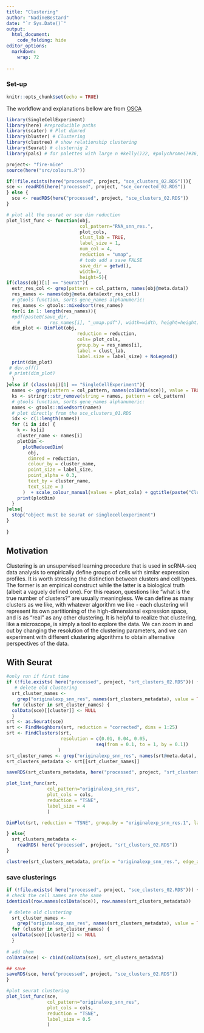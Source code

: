 ```yaml
---
title: "Clustering"
author: "NadineBestard"
date: "`r Sys.Date()`"
output:
  html_document:
    code_folding: hide
editor_options: 
  markdown: 
    wrap: 72
    
---
```


### Set-up


```r
knitr::opts_chunk$set(echo = TRUE)
```

The workflow and explanations bellow are from [OSCA](https://bioconductor.org/books/release/OSCA/dimensionality-reduction.html)

```r
library(SingleCellExperiment)
library(here) #reproducible paths
library(scater) # Plot dimred
library(bluster) # Clustering 
library(clustree) # show relationship clustering
library(Seurat) # clusternig 2
library(pals) # for palettes with large n #kelly()22, #polychrome()#36, unname(alphabet())

```

```r
project<- "fire-mice"
source(here("src/colours.R"))
```

```r
if(!file.exists(here("processed", project, "sce_clusters_02.RDS"))){
sce <- readRDS(here("processed", project, "sce_corrected_02.RDS"))
} else {
  sce <- readRDS(here("processed", project, "sce_clusters_02.RDS"))
}
```

```r
# plot all the seurat or sce dim reduction
plot_list_func <- function(obj,
                           col_pattern="RNA_snn_res.", 
                           plot_cols, 
                           clust_lab = TRUE,
                           label_size = 1,
                           num_col = 4,
                           reduction = "umap",
                           # todo add a save FALSE
                           save_dir = getwd(),
                           width=7,
                           height=5){
if(class(obj)[1] == "Seurat"){
  extr_res_col <- grep(pattern = col_pattern, names(obj@meta.data))
  res_names <- names(obj@meta.data[extr_res_col])
  # gtools function, sorts gene_names alphanumeric:
  res_names <- gtools::mixedsort(res_names) 
  for(i in 1: length(res_names)){
  #pdf(paste0(save_dir, 
    #           res_names[i], "_umap.pdf"), width=width, height=height)
  dim_plot <- DimPlot(obj, 
                          reduction = reduction, 
                          cols= plot_cols,
                          group.by = res_names[i],
                          label = clust_lab,
                          label.size = label_size) + NoLegend()
  print(dim_plot)
 # dev.off()
 # print(dim_plot)
  }
}else if (class(obj)[1] == "SingleCellExperiment"){
  names <- grep(pattern = col_pattern, names(colData(sce)), value = TRUE)
  ks <- stringr::str_remove(string = names, pattern = col_pattern)
  # gtools function, sorts gene_names alphanumeric:
  names <- gtools::mixedsort(names) 
  # plot directly from the sce_clusters_01.RDS
  idx <- c(1:length(names))
  for (i in idx) {
    k <- ks[i]
    cluster_name <- names[i]
    plotDim <-
      plotReducedDim(
        obj,
        dimred = reduction,
        colour_by = cluster_name,
        point_size = label_size,
        point_alpha = 0.3,
        text_by = cluster_name,
        text_size = 3
      )  + scale_colour_manual(values = plot_cols) + ggtitle(paste("Clustering with resolution/k =", k))
    print(plotDim)
  }
}else{
  stop("object must be seurat or singlecellexperiment")
}
  
}

```

## Motivation

Clustering is an unsupervised learning procedure that is used in scRNA-seq data analysis to empirically define groups of cells with similar expression profiles. It is worth stressing the distinction between clusters and cell types. The former is an empirical construct while the latter is a biological truth (albeit a vaguely defined one). For this reason, questions like “what is the true number of clusters?” are usually meaningless. We can define as many clusters as we like, with whatever algorithm we like - each clustering will represent its own partitioning of the high-dimensional expression space, and is as “real” as any other clustering.
It is helpful to realize that clustering, like a microscope, is simply a tool to explore the data. We can zoom in and out by changing the resolution of the clustering parameters, and we can experiment with different clustering algorithms to obtain alternative perspectives of the data.


## With Seurat

```r
#only run if first time
if (!file.exists( here("processed", project, "srt_clusters_02.RDS"))) {
   # delete old clustering
  srt_cluster_names <-
    grep("originalexp_snn_res", names(srt_clusters_metadata), value = TRUE)
  for (cluster in srt_cluster_names) {
  colData(sce)[[cluster]] <- NULL
  }
srt <- as.Seurat(sce)
srt <- FindNeighbors(srt, reduction = "corrected", dims = 1:25)
srt <- FindClusters(srt, 
                    resolution = c(0.01, 0.04, 0.05, 
                                 seq(from = 0.1, to = 1, by = 0.1))
                   )
srt_cluster_names <- grep("originalexp_snn_res", names(srt@meta.data), value = TRUE)
srt_clusters_metadata <- srt[[srt_cluster_names]]

saveRDS(srt_clusters_metadata, here("processed", project, "srt_clusters_02.RDS"))

plot_list_func(srt, 
               col_pattern="originalexp_snn_res", 
               plot_cols = cols,
               reduction = "TSNE", 
               label_size = 4 
               )

DimPlot(srt, reduction = "TSNE", group.by = "originalexp_snn_res.1", label = TRUE)

} else{
  srt_clusters_metadata <-
    readRDS( here("processed", project, "srt_clusters_02.RDS"))
}

```

```r
clustree(srt_clusters_metadata, prefix = "originalexp_snn_res.", edge_arrow = FALSE)
```

### save clusterings 
```r
if (!file.exists( here("processed", project, "sce_clusters_02.RDS"))) {
# check the cell names are the same
identical(row.names(colData(sce)), row.names(srt_clusters_metadata))

 # delete old clustering
  srt_cluster_names <-
    grep("originalexp_snn_res", names(srt_clusters_metadata), value = TRUE)
  for (cluster in srt_cluster_names) {
  colData(sce)[[cluster]] <- NULL
  }
  
# add them
colData(sce) <- cbind(colData(sce), srt_clusters_metadata)

## save
saveRDS(sce, here("processed", project, "sce_clusters_02.RDS"))
}
```

```r
#plot seurat clustering
plot_list_func(sce, 
               col_pattern="originalexp_snn_res", 
               plot_cols = cols,
               reduction = "TSNE", 
               label_size = 0.5 
               )
```


